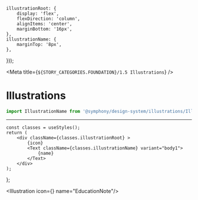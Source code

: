 
    illustrationRoot: {
        display: 'flex',
        flexDirection: 'column',
        alignItems: 'center',
        marginBottom: '16px',
    },
    illustrationName: {
        marginTop: '8px',
    },
}));


<Meta title={`${STORY_CATEGORIES.FOUNDATION}/1.5 Illustrations`} />

# Illustrations

```js
import IllustrationName from '@symphony/design-system/illustrations/IllustrationName';
```

---
    const classes = useStyles();
    return (
        <div className={classes.illustrationRoot} >
            {icon}
            <Text className={classes.illustrationName} variant="body1">
                {name}
            </Text>
        </div>
    );
};


<Illustration icon={<EducationNote/>} name="EducationNote"/>